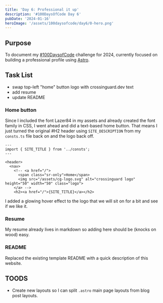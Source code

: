 ```yaml
---
title: 'Day 6: Professional it up'
description: '#100DaysOfCode Day 6'
pubDate: '2024-01-16'
heroImage: '/assets/100daysofcode/day6/0-hero.png'
---
```



## Purpose

To document my [#100DaysofCode](https://www.100daysofcode.com/) challenge for 2024, currently focused on building a professional profile using [Astro](https://astro.build/).

## Task List

- swap top-left "home" button logo with crossinguard.dev text
- add resume
- update README

### Home button

Since I included the font Lazer84 in my assets and already created the font family in CSS, I went ahead and did a text-based home button. That means I just turned the original #H2 header using `SITE_DESCRIPTION` from my `consts.ts` file back on and the logo back off.

```astro
---
import { SITE_TITLE } from '../consts';
---

<header>
  <nav>
    <!-- <a href="/">
      <span class="sr-only">Home</span>
      <img src="/assets/cg-logo.svg" alt="crossinguard logo" height="50" width="50" class="logo">
    </a> -->
    <h2><a href="/">{SITE_TITLE}</a></h2>
```

I added a glowing hover effect to the logo that we will sit on for a bit and see if we like it.

### Resume

My resume already lives in markdown so adding here should be (knocks on wood) easy.

### README

Replaced the existing template README with a quick description of this website.

## TOODS

- Create new layouts so I can split `.astro` main page layouts from blog post layouts.
